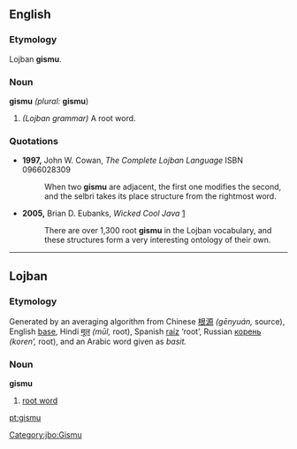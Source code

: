 ==English==

===Etymology===
Lojban '''gismu'''.

===Noun===
'''gismu''' ''(plural:'' '''gismu''')

# {{rfv-sense}} ''(Lojban grammar)'' A root word.

===Quotations===
* '''1997,''' John W. Cowan, ''The Complete Lojban Language'' ISBN 0966028309
*: When two '''gismu''' are adjacent, the first one modifies the second, and the selbri takes its place structure from the rightmost word.
* '''2005,''' Brian D. Eubanks, ''Wicked Cool Java'' [http://books.google.com/books?vid=ISBN1593270615&id=diqHjRjMhW0C&pg=PA91&lpg=PA91&dq=gismu&sig=595_-1oi-rueN1aFqJhXGlYn9Fc]
*: There are over 1,300 root '''gismu''' in the Lojban vocabulary, and these structures form a very interesting ontology of their own.

----

==Lojban==

===Etymology===
Generated by an averaging algorithm from
Chinese   [[根源]] ''(gēnyuán,'' source),
English   [[base]],
Hindi   [[मूल]] ''(mūl,'' root),
Spanish   [[raíz]] ‘root’,
Russian   [[корень]] ''(koren’,'' root),
and an Arabic word given as ''basit.'' <!-- original orthography? meaning? -->

===Noun===
'''gismu'''

# [[root word]]

[[Category:jbo:Gismu]]

[[pt:gismu]]
